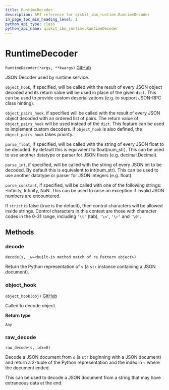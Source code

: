 ```yaml
---
title: RuntimeDecoder
description: API reference for qiskit_ibm_runtime.RuntimeDecoder
in_page_toc_min_heading_level: 1
python_api_type: class
python_api_name: qiskit_ibm_runtime.RuntimeDecoder
---
```


# RuntimeDecoder

<span id="qiskit_ibm_runtime.RuntimeDecoder" />

`RuntimeDecoder(*args, **kwargs)` [GitHub](https://github.com/Qiskit/qiskit-ibm-runtime/tree/stable/0.22/qiskit_ibm_runtime/utils/json.py#L328-L422 "view source code")

JSON Decoder used by runtime service.

`object_hook`, if specified, will be called with the result of every JSON object decoded and its return value will be used in place of the given `dict`. This can be used to provide custom deserializations (e.g. to support JSON-RPC class hinting).

`object_pairs_hook`, if specified will be called with the result of every JSON object decoded with an ordered list of pairs. The return value of `object_pairs_hook` will be used instead of the `dict`. This feature can be used to implement custom decoders. If `object_hook` is also defined, the `object_pairs_hook` takes priority.

`parse_float`, if specified, will be called with the string of every JSON float to be decoded. By default this is equivalent to float(num\_str). This can be used to use another datatype or parser for JSON floats (e.g. decimal.Decimal).

`parse_int`, if specified, will be called with the string of every JSON int to be decoded. By default this is equivalent to int(num\_str). This can be used to use another datatype or parser for JSON integers (e.g. float).

`parse_constant`, if specified, will be called with one of the following strings: -Infinity, Infinity, NaN. This can be used to raise an exception if invalid JSON numbers are encountered.

If `strict` is false (true is the default), then control characters will be allowed inside strings. Control characters in this context are those with character codes in the 0-31 range, including `'\t'` (tab), `'\n'`, `'\r'` and `'\0'`.

## Methods

### decode

<span id="qiskit_ibm_runtime.RuntimeDecoder.decode" />

`decode(s, _w=<built-in method match of re.Pattern object>)`

Return the Python representation of `s` (a `str` instance containing a JSON document).

### object\_hook

<span id="qiskit_ibm_runtime.RuntimeDecoder.object_hook" />

`object_hook(obj)` [GitHub](https://github.com/Qiskit/qiskit-ibm-runtime/tree/stable/0.22/qiskit_ibm_runtime/utils/json.py#L343-L422 "view source code")

Called to decode object.

**Return type**

`Any`

### raw\_decode

<span id="qiskit_ibm_runtime.RuntimeDecoder.raw_decode" />

`raw_decode(s, idx=0)`

Decode a JSON document from `s` (a `str` beginning with a JSON document) and return a 2-tuple of the Python representation and the index in `s` where the document ended.

This can be used to decode a JSON document from a string that may have extraneous data at the end.

